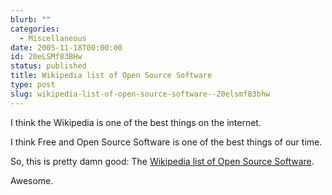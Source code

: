 ```yaml
---
blurb: ""
categories:
  - Miscellaneous
date: 2005-11-18T00:00:00
id: 20eLSMf83BHw
status: published
title: Wikipedia list of Open Source Software
type: post
slug: wikipedia-list-of-open-source-software--20elsmf83bhw
---
```


I think the Wikipedia is one of the best things on the internet. 

I think Free and Open Source Software is one of the best things of our time. 

So, this is pretty damn good: The [Wikipedia list of Open Source Software](http://en.wikipedia.org/wiki/List_of_open-source_software_packages).

Awesome.